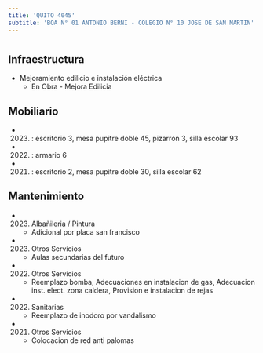 ```yaml
---
title: 'QUITO 4045'
subtitle: 'BOA N° 01 ANTONIO BERNI - COLEGIO N° 10 JOSE DE SAN MARTIN'
---
```


#
## Infraestructura

* Mejoramiento edilicio e instalación eléctrica 
    + En Obra - Mejora Edilicia 


## Mobiliario

*  (2023) : escritorio 3, mesa pupitre doble 45, pizarrón 3, silla escolar 93 

*  (2022) : armario 6 

*  (2021) : escritorio 2, mesa pupitre doble 30, silla escolar 62 





## Mantenimiento

*  (2023) Albañileria / Pintura 
    + Adicional por placa san francisco

*  (2023) Otros Servicios 
    + Aulas secundarias del futuro

*  (2022) Otros Servicios 
    + Reemplazo bomba, Adecuaciones en instalacion de gas, Adecuacion inst. elect. zona caldera, Provision e instalacion de rejas

*  (2022) Sanitarias 
    + Reemplazo de inodoro por vandalismo

*  (2021) Otros Servicios 
    + Colocacion de red anti palomas







